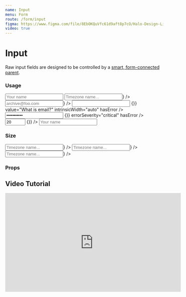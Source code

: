 ```yaml
---
name: Input
menu: Form
route: /form/input
figma: https://www.figma.com/file/8EbOKQuVfc61d9aft8p7cO/Halo-Design-Library?node-id=12%3A1246
video: true
---
```



# Input

Raw input fields are designed to be controlled by a [smart, form-connected parent](https://github.com/venturehacks/AngelList/blob/master/frontend/talent/components/Form/TextField/index.tsx).

### Usage

<Playground>
  <div className="max-w-xl">
    <Label field="foo" title="Text Input">
      <Input type="text" name="foo" placeholder="Your name" maxLength={100} />
    </Label>
    <Bracket>
      <Label field="foo" title="Icon Left">
        <Input
          type="text"
          name="foo"
          placeholder="Timezone name..."
          maxLength={100}
          icon={<TimeIcon />}
        />
      </Label>
      <Label field="foo" title="Icon Right">
        <Input
          type="text"
          name="foo"
          placeholder="archive@foo.com"
          maxLength={100}
          iconPosition="right"
          icon={<ArchiveIcon />}
        />
      </Label>
    </Bracket>
    <Bracket>
      <Label field="bar" title="Email">
        <Input
          type="email"
          name="bar"
          onChange={() => {}}
          value="What is email?"
          intrinsicWidth="auto"
          hasError
        />
        <FieldErrorMessage
          errorSeverity="warning"
          message="An email is required"
        />
      </Label>
      <Label field="password" title="Password">
        <Input
          type="password"
          name="password"
          intrinsicWidth="auto"
          value="abcdefghijk"
          onChange={() => {}}
          errorSeverity="critical"
          hasError
        />
        <FieldErrorMessage errorSeverity="critical" message="Does not match" />
      </Label>
    </Bracket>
    <Label field="phone" title="Number">
      <Input
        type="number"
        name="phone"
        intrinsicWidth="auto"
        min="10"
        max="100"
        value="20"
        onChange={() => {}}
      />
    </Label>
    <Label field="foo" title="Transparent">
      <Input
        type="text"
        name="foo"
        placeholder="Your name"
        maxLength={100}
        transparent
      />
    </Label>
  </div>
</Playground>

### Size

<Playground>
  <div className="max-w-xl">
    <Bracket>
      <Label field="foo" title="sm">
        <Input
          type="text"
          name="foo"
          placeholder="Timezone name..."
          maxLength={100}
          size="sm"
          icon={<TimeIcon />}
        />
      </Label>
      <Label field="foo" title="md">
        <Input
          type="text"
          name="foo"
          placeholder="Timezone name..."
          maxLength={100}
          size="md"
          icon={<TimeIcon />}
        />
      </Label>
      <Label field="foo" title="lg">
        <Input
          type="text"
          name="foo"
          placeholder="Timezone name..."
          maxLength={100}
          size="lg"
          icon={<TimeIcon />}
        />
      </Label>
    </Bracket>
  </div>
</Playground>

### Props

<Props of={Input} />

## Video Tutorial

<a id="tutorial">
  <iframe
    width="560"
    height="315"
    src="https://www.youtube.com/embed/V070mNo-EEs?start=133"
    title="YouTube video player"
    frameborder="0"
    allow="accelerometer; autoplay; clipboard-write; encrypted-media; gyroscope; picture-in-picture"
    allowfullscreen
  ></iframe>
</a>
